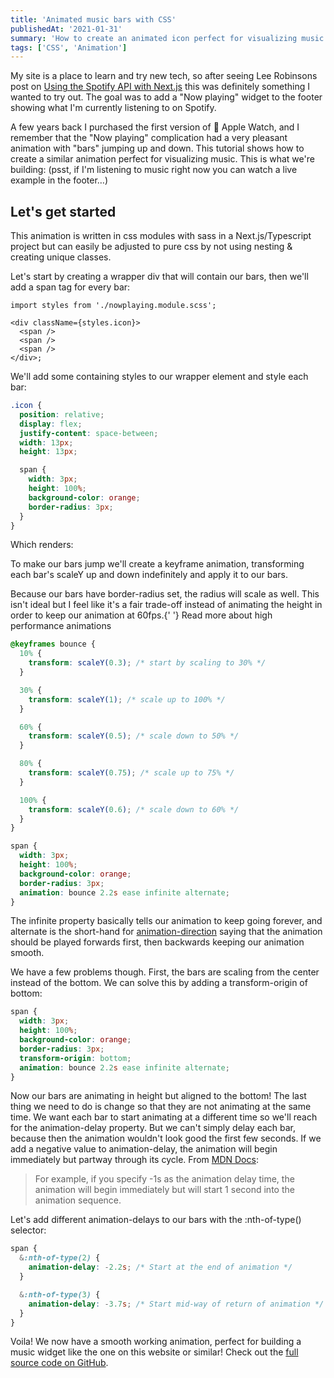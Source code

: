 ```yaml
---
title: 'Animated music bars with CSS'
publishedAt: '2021-01-31'
summary: 'How to create an animated icon perfect for visualizing music'
tags: ['CSS', 'Animation']
---
```


My site is a place to learn and try new tech, so after seeing Lee Robinsons post on [Using the Spotify API with Next.js](https://leerob.io/blog/spotify-api-nextjs) this was definitely something I wanted to try out. The goal was to add a "Now playing" widget to the footer showing what I'm currently listening to on Spotify.

A few years back I purchased the first version of  Apple Watch, and I remember that the "Now playing" complication had a very pleasant animation with "bars" jumping up and down. This tutorial shows how to create a similar animation perfect for visualizing music. This is what we're building: (psst, if I'm listening to music right now you can watch a live example in the footer…)

<div
  style={{
    padding: '50px',
    backgroundColor: 'var(--boxBg)',
    borderRadius: '5px',
    textAlign: 'center',
  }}
>
  <NowPlayingIcon />
</div>

## Let's get started

This animation is written in css modules with sass in a Next.js/Typescript project but can easily be adjusted to pure css by not using nesting & creating unique classes.

Let's start by creating a wrapper div that will contain our bars, then we'll add a span tag for every bar:

```tsx
import styles from './nowplaying.module.scss';

<div className={styles.icon}>
  <span />
  <span />
  <span />
</div>;
```

We'll add some containing styles to our wrapper element and style each bar:

```scss
.icon {
  position: relative;
  display: flex;
  justify-content: space-between;
  width: 13px;
  height: 13px;

  span {
    width: 3px;
    height: 100%;
    background-color: orange;
    border-radius: 3px;
  }
}
```

Which renders:

<div
  style={{
    padding: '50px',
    backgroundColor: 'var(--boxBg)',
    borderRadius: '5px',
    textAlign: 'center',
  }}
>
  <div
    style={{
      position: 'relative',
      display: 'inline-flex',
      justifyContent: 'space-between',
      width: 13,
      height: 13,
    }}
  >
    <span
      style={{
        width: 3,
        height: '100%',
        backgroundColor: 'var(--brand)',
        borderRadius: 3,
      }}
    />
    <span
      style={{
        width: 3,
        height: '100%',
        backgroundColor: 'var(--brand)',
        borderRadius: 3,
      }}
    />
    <span
      style={{
        width: 3,
        height: '100%',
        backgroundColor: 'var(--brand)',
        borderRadius: 3,
      }}
    />
  </div>
</div>

To make our bars jump we'll create a keyframe animation, transforming each bar's scaleY up and down indefinitely and apply it to our bars.

<Warning>
  Because our bars have border-radius set, the radius will scale as well. This
  isn't ideal but I feel like it's a fair trade-off instead of animating the
  height in order to keep our animation at 60fps.{' '}
  <Link href="https://www.html5rocks.com/en/tutorials/speed/high-performance-animations/">
    Read more about high performance animations
  </Link>
</Warning>
<br />

```scss
@keyframes bounce {
  10% {
    transform: scaleY(0.3); /* start by scaling to 30% */
  }

  30% {
    transform: scaleY(1); /* scale up to 100% */
  }

  60% {
    transform: scaleY(0.5); /* scale down to 50% */
  }

  80% {
    transform: scaleY(0.75); /* scale up to 75% */
  }

  100% {
    transform: scaleY(0.6); /* scale down to 60% */
  }
}

span {
  width: 3px;
  height: 100%;
  background-color: orange;
  border-radius: 3px;
  animation: bounce 2.2s ease infinite alternate;
}
```

The infinite property basically tells our animation to keep going forever, and alternate is the short-hand for [animation-direction](https://developer.mozilla.org/en-US/docs/Web/CSS/animation-direction) saying that the animation should be played forwards first, then backwards keeping our animation smooth.

<div
  style={{
    padding: '50px',
    backgroundColor: 'var(--boxBg)',
    borderRadius: '5px',
    textAlign: 'center',
  }}
>
  <div
    style={{
      position: 'relative',
      display: 'inline-flex',
      justifyContent: 'space-between',
      width: 13,
      height: 13,
    }}
  >
    <span
      style={{
        width: 3,
        height: '100%',
        backgroundColor: 'var(--brand)',
        borderRadius: 3,
        animation: 'bounce 2.2s ease infinite alternate',
      }}
    />
    <span
      style={{
        width: 3,
        height: '100%',
        backgroundColor: 'var(--brand)',
        borderRadius: 3,
        animation: 'bounce 2.2s ease infinite alternate',
      }}
    />
    <span
      style={{
        width: 3,
        height: '100%',
        backgroundColor: 'var(--brand)',
        borderRadius: 3,
        animation: 'bounce 2.2s ease infinite alternate',
      }}
    />
  </div>
</div>

We have a few problems though. First, the bars are scaling from the center instead of the bottom. We can solve this by adding a transform-origin of bottom:

```scss
span {
  width: 3px;
  height: 100%;
  background-color: orange;
  border-radius: 3px;
  transform-origin: bottom;
  animation: bounce 2.2s ease infinite alternate;
}
```

<div
  style={{
    padding: '50px',
    backgroundColor: 'var(--boxBg)',
    borderRadius: '5px',
    textAlign: 'center',
  }}
>
  <div
    style={{
      position: 'relative',
      display: 'inline-flex',
      justifyContent: 'space-between',
      width: 13,
      height: 13,
    }}
  >
    <span
      style={{
        width: 3,
        height: '100%',
        backgroundColor: 'var(--brand)',
        borderRadius: 3,
        animation: 'bounce 2.2s ease infinite alternate',
        transformOrigin: 'bottom',
      }}
    />
    <span
      style={{
        width: 3,
        height: '100%',
        backgroundColor: 'var(--brand)',
        borderRadius: 3,
        animation: 'bounce 2.2s ease infinite alternate',
        transformOrigin: 'bottom',
      }}
    />
    <span
      style={{
        width: 3,
        height: '100%',
        backgroundColor: 'var(--brand)',
        borderRadius: 3,
        animation: 'bounce 2.2s ease infinite alternate',
        transformOrigin: 'bottom',
      }}
    />
  </div>
</div>

Now our bars are animating in height but aligned to the bottom! The last thing we need to do is change so that they are not animating at the same time. We want each bar to start animating at a different time so we'll reach for the animation-delay property. But we can't simply delay each bar, because then the animation wouldn't look good the first few seconds. If we add a negative value to animation-delay, the animation will begin immediately but partway through its cycle. From [MDN Docs](https://developer.mozilla.org/en-US/docs/Web/CSS/animation-delay):

> For example, if you specify -1s as the animation delay time, the animation will begin immediately but will start 1 second into the animation sequence.

Let's add different animation-delays to our bars with the :nth-of-type() selector:

```scss
span {
  &:nth-of-type(2) {
    animation-delay: -2.2s; /* Start at the end of animation */
  }

  &:nth-of-type(3) {
    animation-delay: -3.7s; /* Start mid-way of return of animation */
  }
}
```

<div
  style={{
    padding: '50px',
    backgroundColor: 'var(--boxBg)',
    borderRadius: '5px',
    textAlign: 'center',
  }}
>
  <NowPlayingIcon />
</div>

Voila! We now have a smooth working animation, perfect for building a music widget like the one on this website or similar! Check out the [full source code on GitHub](https://github.com/samuelkraft/samuelkraft-next/blob/master/components/nowplaying.module.scss).
